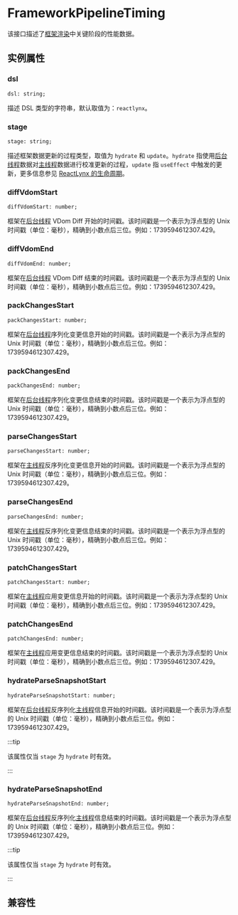 
# FrameworkPipelineTiming

该接口描述了[框架渲染](guide/spec#framework-rendering)中关键阶段的性能数据。

## 实例属性

### dsl

```tsx
dsl: string;
```

描述 DSL 类型的字符串，默认取值为：`reactlynx`。

### stage

```tsx
stage: string;
```

描述框架数据更新的过程类型，取值为 `hydrate` 和 `update`。`hydrate` 指使用[后台线程](guide/spec.html#background-thread-aka-off-main-thread)数据对[主线程](guide/spec.html#main-thread-or-lynx-main-thread)数据进行校准更新的过程，`update` 指 `useEffect` 中触发的更新，更多信息参见 [ReactLynx 的生命周期](react/lifecycle)。

### diffVdomStart

```tsx
diffVdomStart: number;
```

框架在[后台线程](guide/spec.html#background-thread-aka-off-main-thread) VDom Diff 开始的时间戳。该时间戳是一个表示为浮点型的 Unix 时间戳（单位：毫秒），精确到小数点后三位。例如：1739594612307.429。

### diffVdomEnd

```tsx
diffVdomEnd: number;
```

框架在[后台线程](guide/spec.html#background-thread-aka-off-main-thread) VDom Diff 结束的时间戳。该时间戳是一个表示为浮点型的 Unix 时间戳（单位：毫秒），精确到小数点后三位。例如：1739594612307.429。

### packChangesStart

```tsx
packChangesStart: number;
```

框架在[后台线程](guide/spec.html#background-thread-aka-off-main-thread)序列化变更信息开始的时间戳。该时间戳是一个表示为浮点型的 Unix 时间戳（单位：毫秒），精确到小数点后三位。例如：1739594612307.429。

### packChangesEnd

```tsx
packChangesEnd: number;
```

框架在[后台线程](guide/spec.html#background-thread-aka-off-main-thread)序列化变更信息结束的时间戳。该时间戳是一个表示为浮点型的 Unix 时间戳（单位：毫秒），精确到小数点后三位。例如：1739594612307.429。

### parseChangesStart

```tsx
parseChangesStart: number;
```

框架在[主线程](guide/spec.html#main-thread-or-lynx-main-thread)反序列化变更信息开始的时间戳。该时间戳是一个表示为浮点型的 Unix 时间戳（单位：毫秒），精确到小数点后三位。例如：1739594612307.429。

### parseChangesEnd

```tsx
parseChangesEnd: number;
```

框架在[主线程](guide/spec.html#main-thread-or-lynx-main-thread)反序列化变更信息结束的时间戳。该时间戳是一个表示为浮点型的 Unix 时间戳（单位：毫秒），精确到小数点后三位。例如：1739594612307.429。

### patchChangesStart

```tsx
patchChangesStart: number;
```

框架在[主线程](guide/spec.html#main-thread-or-lynx-main-thread)应用变更信息开始的时间戳。该时间戳是一个表示为浮点型的 Unix 时间戳（单位：毫秒），精确到小数点后三位。例如：1739594612307.429。

### patchChangesEnd

```tsx
patchChangesEnd: number;
```

框架在[主线程](guide/spec.html#main-thread-or-lynx-main-thread)应用变更信息结束的时间戳。该时间戳是一个表示为浮点型的 Unix 时间戳（单位：毫秒），精确到小数点后三位。例如：1739594612307.429。

### hydrateParseSnapshotStart

```tsx
hydrateParseSnapshotStart: number;
```

框架在[后台线程](guide/spec.html#background-thread-aka-off-main-thread)反序列化[主线程](guide/spec.html#main-thread-or-lynx-main-thread)信息开始的时间戳。该时间戳是一个表示为浮点型的 Unix 时间戳（单位：毫秒），精确到小数点后三位。例如：1739594612307.429。

:::tip

该属性仅当 `stage` 为 `hydrate` 时有效。

:::

### hydrateParseSnapshotEnd

```tsx
hydrateParseSnapshotEnd: number;
```

框架在[后台线程](guide/spec.html#background-thread-aka-off-main-thread)反序列化[主线程](guide/spec.html#main-thread-or-lynx-main-thread)信息结束的时间戳。该时间戳是一个表示为浮点型的 Unix 时间戳（单位：毫秒），精确到小数点后三位。例如：1739594612307.429。

:::tip

该属性仅当 `stage` 为 `hydrate` 时有效。

:::

## 兼容性


<LegacyCompatTable metadata="lynx-api/performance-api/framework-pipeline-timing" />
